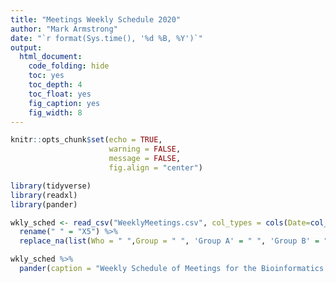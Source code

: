 ```yaml
---
title: "Meetings Weekly Schedule 2020"
author: "Mark Armstrong"
date: "`r format(Sys.time(), '%d %B, %Y')`"
output:
  html_document: 
    code_folding: hide
    toc: yes
    toc_depth: 4
    toc_float: yes
    fig_caption: yes
    fig_width: 8
---
```



```r
knitr::opts_chunk$set(echo = TRUE,
					  warning = FALSE, 
					  message = FALSE,
					  fig.align = "center")
```


```r
library(tidyverse)
library(readxl)
library(pander)
```

```r

wkly_sched <- read_csv("WeeklyMeetings.csv", col_types = cols(Date=col_date())) %>%
  rename(" " = "X5") %>%
  replace_na(list(Who = " ",Group = " ", 'Group A' = " ", 'Group B' = " ", 'Group C' = " ", ' ' = "|")) 

wkly_sched %>%
  pander(caption = "Weekly Schedule of Meetings for the Bioinformatics Hub", split.table = Inf)

```

